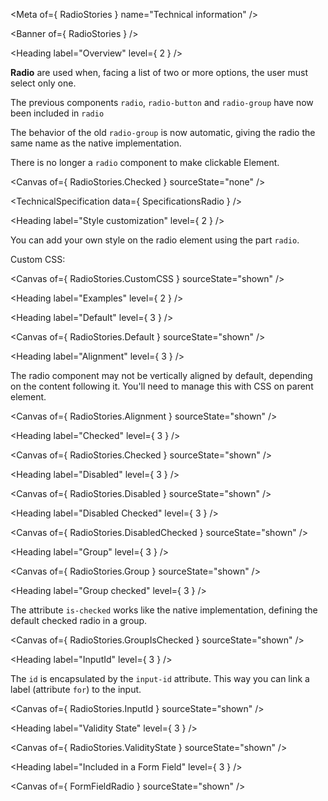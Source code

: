 
<Meta of={ RadioStories } name="Technical information" />

<Banner of={ RadioStories } />

<Heading label="Overview" level={ 2 } />

**Radio** are used when, facing a list of two or more options, the user must select only one.

The previous components `radio`, `radio-button` and `radio-group` have now been included in `radio`

The behavior of the old `radio-group` is now automatic, giving the radio the same name as the native implementation.

There is no longer a `radio` component to make clickable Element.

<Canvas of={ RadioStories.Checked } sourceState="none" />

<TechnicalSpecification data={ SpecificationsRadio } />

<Heading label="Style customization" level={ 2 } />

You can add your own style on the radio element using the part `radio`.

Custom CSS:

<Canvas of={ RadioStories.CustomCSS } sourceState="shown" />

<Heading label="Examples" level={ 2 } />

<Heading label="Default" level={ 3 } />

<Canvas of={ RadioStories.Default } sourceState="shown" />

<Heading label="Alignment" level={ 3 } />

The radio component may not be vertically aligned by default, depending on the content following it.
You'll need to manage this with CSS on parent element.

<Canvas of={ RadioStories.Alignment } sourceState="shown" />

<Heading label="Checked" level={ 3 } />

<Canvas of={ RadioStories.Checked } sourceState="shown" />

<Heading label="Disabled" level={ 3 } />

<Canvas of={ RadioStories.Disabled } sourceState="shown" />

<Heading label="Disabled Checked" level={ 3 } />

<Canvas of={ RadioStories.DisabledChecked } sourceState="shown" />

<Heading label="Group" level={ 3 } />

<Canvas of={ RadioStories.Group } sourceState="shown" />

<Heading label="Group checked" level={ 3 } />

The attribute `is-checked` works like the native implementation, defining the default checked radio in a group.

<Canvas of={ RadioStories.GroupIsChecked } sourceState="shown" />

<Heading label="InputId" level={ 3 } />

The `id` is encapsulated by the `input-id` attribute. This way you can link a label (attribute `for`) to the input.

<Canvas of={ RadioStories.InputId } sourceState="shown" />

<Heading label="Validity State" level={ 3 } />

<Canvas of={ RadioStories.ValidityState } sourceState="shown" />

<Heading label="Included in a Form Field" level={ 3 } />

<Canvas of={ FormFieldRadio } sourceState="shown" />

